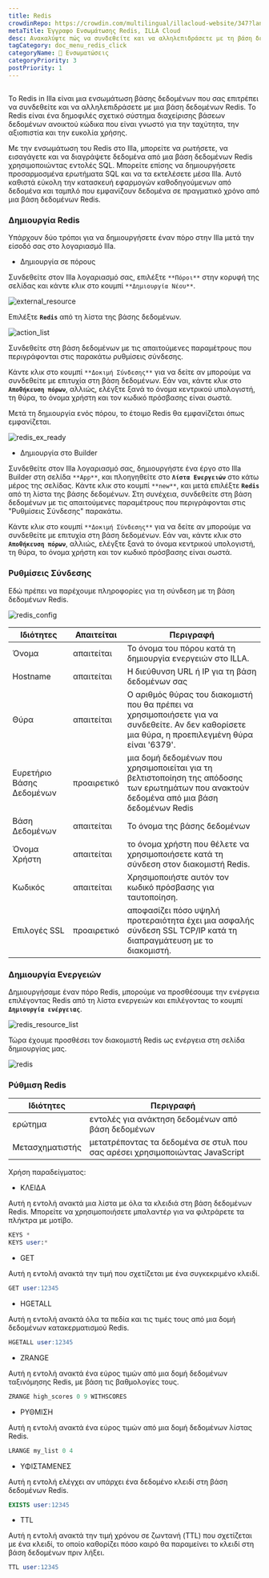 ```yaml
---
title: Redis
crowdinRepo: https://crowdin.com/multilingual/illacloud-website/347?languages=el&filter=basic&value=0
metaTitle: Έγγραφο Ενσωμάτωσης Redis, ILLA Cloud
desc: Ανακαλύψτε πώς να συνδεθείτε και να αλληλεπιδράσετε με τη βάση δεδομένων Redis χρησιμοποιώντας τη δυνατότητα ενσωμάτωσης βάσης δεδομένων ILLA Cloud. Δείτε αυτόν τον οδηγό για περισσότερες λεπτομέρειες.
tagCategory: doc_menu_redis_click
categoryName: 🔨 Ενσωματώσεις
categoryPriority: 3
postPriority: 1
---
```


## <h2 hidden>Τι είναι Redis?</h2>

Το Redis in Illa είναι μια ενσωμάτωση βάσης δεδομένων που σας επιτρέπει να συνδεθείτε και να αλληλεπιδράσετε με μια βάση δεδομένων Redis. Το Redis είναι ένα δημοφιλές σχετικό σύστημα διαχείρισης βάσεων δεδομένων ανοικτού κώδικα που είναι γνωστό για την ταχύτητα, την αξιοπιστία και την ευκολία χρήσης.

Με την ενσωμάτωση του Redis στο Illa, μπορείτε να ρωτήσετε, να εισαγάγετε και να διαγράψετε δεδομένα από μια βάση δεδομένων Redis χρησιμοποιώντας εντολές SQL. Μπορείτε επίσης να δημιουργήσετε προσαρμοσμένα ερωτήματα SQL και να τα εκτελέσετε μέσα Illa. Αυτό καθιστά εύκολη την κατασκευή εφαρμογών καθοδηγούμενων από δεδομένα και ταμπλό που εμφανίζουν δεδομένα σε πραγματικό χρόνο από μια βάση δεδομένων Redis.

### Δημιουργία Redis

Υπάρχουν δύο τρόποι για να δημιουργήσετε έναν πόρο στην Illa μετά την είσοδό σας στο λογαριασμό Illa.

-   Δημιουργία σε πόρους

Συνδεθείτε στον Illa λογαριασμό σας, επιλέξτε `**Πόροι**` στην κορυφή της σελίδας και κάντε κλικ στο κουμπί `**Δημιουργία Νέου**`.

![external_resource](https://cdn.illacloud.com/official-website/img/docs/external_resource.png)

Επιλέξτε **`Redis`** από τη λίστα της βάσης δεδομένων.

![action_list](https://cdn.illacloud.com/official-website/img/docs/action_list.png)

Συνδεθείτε στη βάση δεδομένων με τις απαιτούμενες παραμέτρους που περιγράφονται στις παρακάτω ρυθμίσεις σύνδεσης.

Κάντε κλικ στο κουμπί `**Δοκιμή Σύνδεσης**` για να δείτε αν μπορούμε να συνδεθείτε με επιτυχία στη βάση δεδομένων. Εάν ναι, κάντε κλικ στο **`Αποθήκευση πόρων`**, αλλιώς, ελέγξτε ξανά το όνομα κεντρικού υπολογιστή, τη θύρα, το όνομα χρήστη και τον κωδικό πρόσβασης είναι σωστά.

Μετά τη δημιουργία ενός πόρου, το έτοιμο Redis θα εμφανίζεται όπως εμφανίζεται.

![redis_ex_ready](https://cdn.illacloud.com/official-website/img/docs/redis_ex_ready.png)

-   Δημιουργία στο Builder

Συνδεθείτε στον Illa λογαριασμό σας, δημιουργήστε ένα έργο στο Illa Builder στη σελίδα `**App**`, και πλοηγηθείτε στο **`Λίστα Ενεργειών`** στο κάτω μέρος της σελίδας. Κάντε κλικ στο κουμπί `**new**`, και μετά επιλέξτε **`Redis`** από τη λίστα της βάσης δεδομένων. Στη συνέχεια, συνδεθείτε στη βάση δεδομένων με τις απαιτούμενες παραμέτρους που περιγράφονται στις "Ρυθμίσεις Σύνδεσης" παρακάτω.

Κάντε κλικ στο κουμπί `**Δοκιμή Σύνδεσης**` για να δείτε αν μπορούμε να συνδεθείτε με επιτυχία στη βάση δεδομένων. Εάν ναι, κάντε κλικ στο **`Αποθήκευση πόρων`**, αλλιώς, ελέγξτε ξανά το όνομα κεντρικού υπολογιστή, τη θύρα, το όνομα χρήστη και τον κωδικό πρόσβασης είναι σωστά.

### Ρυθμίσεις Σύνδεσης

Εδώ πρέπει να παρέχουμε πληροφορίες για τη σύνδεση με τη βάση δεδομένων Redis.

![redis_config](https://cdn.illacloud.com/official-website/img/docs/redis_config.png)

| Ιδιότητες                 | Απαιτείται  | Περιγραφή                                                                                                                                            |
| ------------------------- | ----------- | ---------------------------------------------------------------------------------------------------------------------------------------------------- |
| Όνομα                     | απαιτείται  | Το όνομα του πόρου κατά τη δημιουργία ενεργειών στο ILLA.                                                                                            |
| Hostname                  | απαιτείται  | Η διεύθυνση URL ή IP για τη βάση δεδομένων σας                                                                                                       |
| Θύρα                      | απαιτείται  | Ο αριθμός θύρας του διακομιστή που θα πρέπει να χρησιμοποιήσετε για να συνδεθείτε. Αν δεν καθορίσετε μια θύρα, η προεπιλεγμένη θύρα είναι '6379'.    |
| Ευρετήριο Βάσης Δεδομένων | προαιρετικό | μια δομή δεδομένων που χρησιμοποιείται για τη βελτιστοποίηση της απόδοσης των ερωτημάτων που ανακτούν δεδομένα από μια βάση δεδομένων Redis          |
| Βάση Δεδομένων            | απαιτείται  | Το όνομα της βάσης δεδομένων                                                                                                                         |
| Όνομα Χρήστη              | απαιτείται  | το όνομα χρήστη που θέλετε να χρησιμοποιήσετε κατά τη σύνδεση στον διακομιστή Redis.                                                                 |
| Κωδικός                   | απαιτείται  | Χρησιμοποιήστε αυτόν τον κωδικό πρόσβασης για ταυτοποίηση.                                                                                           |
| Επιλογές SSL              | προαιρετικό | αποφασίζει πόσο υψηλή προτεραιότητα έχει μια ασφαλής σύνδεση SSL TCP/IP κατά τη διαπραγμάτευση με το διακομιστή.                                     |

### Δημιουργία Ενεργειών

Δημιουργήσαμε έναν πόρο Redis, μπορούμε να προσθέσουμε την ενέργεια επιλέγοντας Redis από τη λίστα ενεργειών και επιλέγοντας το κουμπί **`Δημιουργία ενέργειας`**.

![redis_resource_list](https://cdn.illacloud.com/official-website/img/docs/redis_resource_list.png)

Τώρα έχουμε προσθέσει τον διακομιστή Redis ως ενέργεια στη σελίδα δημιουργίας μας.

![redis](https://cdn.illacloud.com/official-website/img/docs/redis.png)

### Ρύθμιση Redis

| Ιδιότητες       | Περιγραφή                                                                   |
| --------------- | --------------------------------------------------------------------------- |
| ερώτημα         | εντολές για ανάκτηση δεδομένων από βάση δεδομένων                           |
| Μετασχηματιστής | μετατρέποντας τα δεδομένα σε στυλ που σας αρέσει χρησιμοποιώντας JavaScript |

Χρήση παραδείγματος:

-   ΚΛΕΙΔΑ

Αυτή η εντολή ανακτά μια λίστα με όλα τα κλειδιά στη βάση δεδομένων Redis. Μπορείτε να χρησιμοποιήσετε μπαλαντέρ για να φιλτράρετε τα πλήκτρα με μοτίβο.

```sql
KEYS *
KEYS user:*
```

-   GET

Αυτή η εντολή ανακτά την τιμή που σχετίζεται με ένα συγκεκριμένο κλειδί.

```sql
GET user:12345
```

-   HGETALL

Αυτή η εντολή ανακτά όλα τα πεδία και τις τιμές τους από μια δομή δεδομένων κατακερματισμού Redis.

```sql
HGETALL user:12345
```

-   ZRANGE

Αυτή η εντολή ανακτά ένα εύρος τιμών από μια δομή δεδομένων ταξινόμησης Redis, με βάση τις βαθμολογίες τους.

```sql
ZRANGE high_scores 0 9 WITHSCORES
```

-   ΡΥΘΜΙΣΗ

Αυτή η εντολή ανακτά ένα εύρος τιμών από μια δομή δεδομένων λίστας Redis.

```sql
LRANGE my_list 0 4
```

-   ΥΦΙΣΤΑΜΕΝΕΣ

Αυτή η εντολή ελέγχει αν υπάρχει ένα δεδομένο κλειδί στη βάση δεδομένων Redis.

```sql
EXISTS user:12345
```

-   TTL

Αυτή η εντολή ανακτά την τιμή χρόνου σε ζωντανή (TTL) που σχετίζεται με ένα κλειδί, το οποίο καθορίζει πόσο καιρό θα παραμείνει το κλειδί στη βάση δεδομένων πριν λήξει.

```sql
TTL user:12345
```
